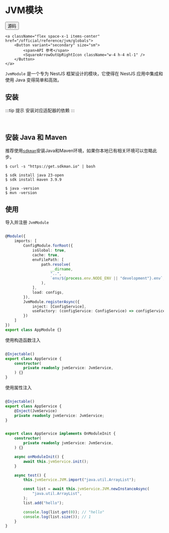 # JVM模块


<div className="flex space-x-2 items-center">    
    <a className="flex space-x-1 items-center" href="https://github.com/hikestack/hike/tree/main/packages/jvm" target="_blank">
        <Button variant="secondary" size="sm">      
             <span>源码</span>
            <FileCode2Icon className="w-4 h-4 ml-1" />
        </Button>
    </a>
   
    <a className="flex space-x-1 items-center" href="/official/reference/jvm/globals">
        <Button variant="secondary" size="sm">
            <span>API 参考</span>
            <SquareArrowOutUpRightIcon className="w-4 h-4 ml-1" />
        </Button>
    </a>
</div>

```JvmModule``` 是一个专为 NestJS 框架设计的模块，它使得在 NestJS 应用中集成和使用 Java 变得简单和高效。

## 安装

<PackageManagerTabs command="install @hikestack/jvm" />

:::tip 提示
安装对应适配器的依赖
:::

<PackageManagerTabs command="install node-java" />

<br/>

<PackageManagerTabs command="install node-java-maven" />

## 安装 Java 和 Maven

推荐使用[`sdkman`](https://sdkman.io/)安装Java和Maven环境，如果你本地已有相关环境可以忽略此步。

```shell
$ curl -s "https://get.sdkman.io" | bash

$ sdk install java 23-open
$ sdk install maven 3.9.9

$ java -version
$ mvn -version
```

## 使用

导入并注册 ```JvmModule```

```ts title="app.module.ts" {20-23}

@Module({
	imports: [
		ConfigModule.forRoot({
			isGlobal: true,
			cache: true,
			envFilePath: [
				path.resolve(
					__dirname,
					"..",
					`env/${process.env.NODE_ENV || "development"}.env`,
				),
			],
			load: configs,
		}),
		JvmModule.registerAsync({
			inject: [ConfigService],
			useFactory: (configService: ConfigService) => configService.get("jvm"),
		})
	]
})
export class AppModule {}
```

使用构造函数注入

```ts title="app.service.ts" {7}

@Injectable()
export class AppService {
	constructor(
		private readonly jvmService: JvmService,
	) {}
}
```

使用属性注入

```ts title="app.service.ts" {6,7}

@Injectable()
export class AppService {
    @Inject(JvmService)
	private readonly jvmService: JvmService;
}
```

```ts

export class AppService implements OnModuleInit {
	constructor(
		private readonly jvmService: JvmService,
	) {}

	async onModuleInit() {
		await this.jvmService.init();
	}

	async test() {
		this.jvmService.JVM.import("java.util.ArrayList");

		const list = await this.jvmService.JVM.newInstanceAsync(
			"java.util.ArrayList",
		);
		list.add("hello");

		console.log(list.get(0)); // "hello"
		console.log(list.size()); // 1
	}
}
```